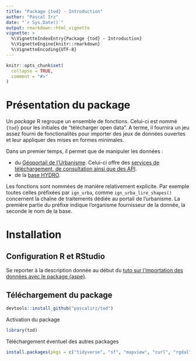 ```yaml
---
title: "Package {tod} - Introduction"
author: "Pascal Irz"
date: "`r Sys.Date()`"
output: rmarkdown::html_vignette
vignette: >
  %\VignetteIndexEntry{Package {tod} - Introduction}
  %\VignetteEngine{knitr::rmarkdown}
  %\VignetteEncoding{UTF-8}
---
```


```r
knitr::opts_chunk$set(
  collapse = TRUE,
  comment = "#>"
)
```

# Présentation du package

Un *package* R regroupe un ensemble de fonctions. Celui-ci est nommé `{tod}` pour les initiales de "télécharger open data". A terme, il fournira un jeu assez fourni de fonctionalités pour importer des jeux de données ouvertes et leur appliquer des mises en formes minimales.

Dans un premier temps, il  permet que de manipuler les données :

- du [Géoportail de l'Urbanisme](https://www.geoportail-urbanisme.gouv.fr/). Celui-ci offre des [services de téléchargement, de consultation ainsi que des API](https://www.geoportail-urbanisme.gouv.fr/services/).
- de la [base HYDRO](http://hydro.eaufrance.fr/).

Les fonctions sont nommées de manière relativement explicite. Par exemple toutes celles préfixées par `ign_urba`, comme `ign_urba_lire_shapes()` concernent la chaîne de traitements dédiée au portail de l'urbanisme. La première partie du préfixe indique l'organisme fournisseur de la donnée, la seconde le nom de la base.

# Installation

## Configuration R et RStudio

Se reporter à la description donnée au début du [tuto sur l'importation des données avec le package {aspe}](https://rpubs.com/kamoke/713407).

## Téléchargement du package

```r
devtools::install_github("pascalirz/tod")
```

Activation du package

```r
library(tod)
```

Téléchargement éventuel des autres packages

```r
install.packages(pkgs = c("tidyverse", "sf", "mapview", "curl", "rgdal"))
```
